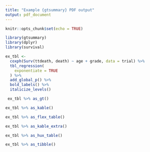 ```yaml
---
title: "Example {gtsummary} PDF output"
output: pdf_document
---
```


```r
knitr::opts_chunk$set(echo = TRUE)
```

```r
library(gtsummary)
library(dplyr)
library(survival)

ex_tbl <-
  coxph(Surv(ttdeath, death) ~ age + grade, data = trial) %>% 
  tbl_regression(
    exponentiate = TRUE
  ) %>% 
  add_global_p() %>% 
  bold_labels() %>% 
  italicize_levels()
```

```r
 ex_tbl %>% as_gt()
```

```r
ex_tbl %>% as_kable()
```

```r
ex_tbl %>% as_flex_table()
```

```r
ex_tbl %>% as_kable_extra()
```

```r
ex_tbl %>% as_hux_table()
```

```r
ex_tbl %>% as_tibble()
```

